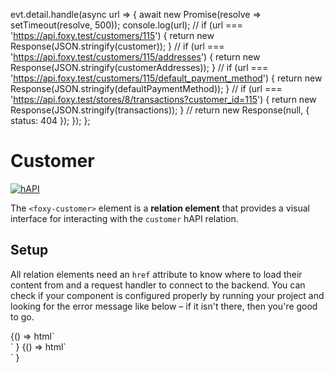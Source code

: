 
  evt.detail.handle(async url => {
    await new Promise(resolve => setTimeout(resolve, 500));
    console.log(url);
    //
    if (url === 'https://api.foxy.test/customers/115') {
      return new Response(JSON.stringify(customer));
    }
    //
    if (url === 'https://api.foxy.test/customers/115/addresses') {
      return new Response(JSON.stringify(customerAddresses));
    }
    //
    if (url === 'https://api.foxy.test/customers/115/default_payment_method') {
      return new Response(JSON.stringify(defaultPaymentMethod));
    }
    //
    if (url === 'https://api.foxy.test/stores/8/transactions?customer_id=115') {
      return new Response(JSON.stringify(transactions));
    }
    //
    return new Response(null, { status: 404 });
  });
};

<Meta title="Relations/Customer" component="foxy-customer" />

# Customer

[![hAPI](https://img.shields.io/badge/hAPI-customer-green.svg)](https://api.foxycart.com/rels/customer)

The `<foxy-customer>` element is a **relation element** that provides a visual interface for interacting with the `customer` hAPI relation.

## Setup

All relation elements need an `href` attribute to know where to load their content from and a request handler to connect to the backend. You can check if your component is configured properly by running your project and looking for the error message like below – if it isn't there, then you're good to go.

<Canvas>
  <Story name="Default" height="320px">
    {() =>
      html`
        <div class="container mx-auto p-2 sm:p-4 md:p-6 lg:p-8">
          <foxy-customer></foxy-customer>
        </div>
      `
    }
  </Story>
</Canvas>

<Canvas height="320px">
  <Story name="Configured">
    {() =>
      html`
        <div class="container mx-auto p-2 sm:p-4 md:p-6 lg:p-8">
          <foxy-customer href="https://api.foxy.test/customers/115" @request=${handleRequest}>
          </foxy-customer>
        </div>
      `
    }
  </Story>
</Canvas>
